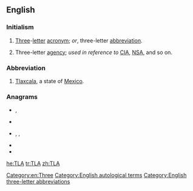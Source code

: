 {{also|tla|tla-}}
==English==
{{wikipedia|Three-letter acronym}}

===Initialism===
{{rfc-header|Initialism}}
{{head|en|initialism}}

# [[three|Three]]-[[letter]] [[acronym]]; ''or'', three-letter [[abbreviation]].
# {{lb|en|US|humorous}} Three-letter [[agency]]; ''used in reference to'' [[CIA]], [[NSA]], and so on.

===Abbreviation===
{{rfc-header|Abbreviation}}
{{head|en|abbreviation}}

# [[Tlaxcala]], a state of [[Mexico]].

===Anagrams===
* {{l|en|alt}}, {{l|en|Alt}}
* {{l|en|ATL}}
* {{l|en|lat}}, {{l|en|Lat.}}, {{l|en|LAT}}
* {{l|en|LTA}}
* {{l|en|Tal}}

[[Category:en:Three]]
[[Category:English autological terms]]
[[Category:English three-letter abbreviations]]

[[he:TLA]]
[[tr:TLA]]
[[zh:TLA]]